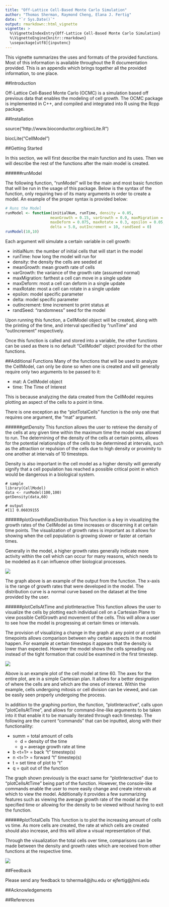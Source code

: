 ```yaml
---
title: "Off-Lattice Cell-Based Monte Carlo Simulation"
author: "Thomas Sherman, Raymond Cheng, Elana J. Fertig"
date: "`r Sys.Date()`"
output: rmarkdown::html_vignette
vignette: >
  %\VignetteIndexEntry{Off-Lattice Cell-Based Monte Carlo Simulation}
  %\VignetteEngine{knitr::rmarkdown}
  \usepackage[utf8]{inputenc}
---
```

This vignette summarizes the uses and formats of the provided functions. Most of this information is available throughout the R documentation provided. This is an appendix which brings together all the provided information, to one place.

##Introduction

Off-Lattice Cell-Based Monte Carlo (OCMC) is a simulation based off previous data that enables the modeling of cell growth. The OCMC package is implemented in C++, and compiled and integrated into R using the Rcpp package. 

##Installation

source("http://www.bioconductor.org/biocLite.R")

biocLite("CellModel")

##Getting Started

In this section, we will first describe the main function and its uses. Then we will describe the rest of the functions after the main model is created.

######runModel

The following function, "runModel" will be the main and most basic function that will be run in the usage of this package. Below is the syntax of the function, only requiring two of its many arguments in order to create a model. An example of the proper syntax is provided below:
```r
# Runs the Model
runModel <- function(initialNum, runTime, density = 0.05,
                    meanGrowth = 0.15, varGrowth = 0.0, maxMigration = 0.5,
                    maxDeform = 0.075, maxRotate = 0.3, epsilon = 0.05,
                    delta = 5.0, outIncrement = 10, randSeed = 0)
runModel(10,10)
```

Each argument will simulate a certain variable in cell growth:

* initialNum: the number of initial cells that will start in the model
* runTime: how long the model will run for
* density: the density the cells are seeded at
* meanGrowth: mean growth rate of cells
* varGrowth: the variance of the growth rate (assumed normal)
* maxMigration: farthest a cell can move in a single update
* maxDeform: most a cell can deform in a single update
* maxRotate: most a cell can rotate in a single update
* epsilon: model specific parameter
* delta: model specific parameter
* outIncrement: time increment to print status at
* randSeed: "randomness" seed for the model

Upon running this function, a CellModel object will be created, along with the printing of the time, and interval specified by "runTime" and "outIncrement" respectively.


Once this function is called and stored into a variable, the other functions can be used as there is no default "CellModel" object provided for the other functions.

##Additional Functions
Many of the functions that will be used to analyze the CellModel, can only be done so when one is created and will generally require only two arguments to be passed to it:

* mat: A CellModel object
* time: The Time of Interest

This is because analyzing the data created from the CellModel requires plotting an aspect of the cells to a point in time.

There is one exception as the "plotTotalCells" function is the only one that requires one argument, the "mat" argument.

######getDensity
This function allows the user to retrieve the density of the cells at any given time within the maximum time the model was allowed to run. The determining of the density of the cells at certain points, allows for the potential relationships of the cells to be determined at intervals, such as the attraction or repulsion of the cells due to high density or proximity to one another at intervals of 10 timesteps. 

Density is also important in the cell model as a higher density will generally signify that a cell population has reached a possible critical point in which would be dangerous in a biological system.
```
# sample
library(CellModel)
data <- runModel(100,100)
getDensity(data,60)

# output
#[1] 0.06039155
```

######plotGrowthRateDistribution
This function is a key in visualizing the growth rates of the CellModel as time increases or discerning it at certain time points. The visualization of growth rates is important as it allows for showing when the cell population is growing slower or faster at certain times. 

Generally in the model, a higher growth rates generally indicate more activity within the cell which can occur for many reasons, which needs to be modeled as it can influence other biological processes.

![](plotGrowthRateDistribution.png)

The graph above is an example of the output from the function. The x-axis is the range of growth rates that were developed in the model. The distribution curve is a normal curve based on the dataset at the time provided by the user. 

######plotCellsAtTime and plotInteractive
This function allows the user to visualize the cells by plotting each individual cell on a Cartesian Plane to view possible CellGrowth and movement of the cells. This will allow a user to see how the model is progressing at certain times or intervals.

The provision of visualizing a change in the graph at any point or at certain timepoints allows comparison between why certain aspects in the model happen. For example at certain timesteps it appears that the density is lower than expected. However the model shows the cells spreading out instead of the tight formation that could be examined in the first timestep.

![](plotCellsAtTime.png)

Above is an example plot of the cell model at time 60. The axes for the entire plot, are in a simple Cartesian plan. It allows for a better designation of where the cells are and which are the ones of interest. Within the example, cells undergoing mitosis or cell division can be viewed, and can be easily seen properly undergoing the process.

In addition to the graphing portion, the function, "plotInteractive", calls upon "plotCellsAtTime", and allows for command-line-like arguments to be taken into it that enable it to be manually iterated through each timestep. The following are the current "commands" that can be inputted, along with their functionaility:

* summ = total amount of cells
    + d = density of the time
    + g = average growth rate at time
* b <t=1> = back "t" timestep(s)
* n <t=1> = forward "t" timestep(s)
* t <t> = set time of plot to "t"
* q = quit out of the function

The graph shown previously is the exact same for "plotInteractive" due to "plotCellsAtTime" being part of the function. However, the console-like commands enable the user to more easily change and create intervals at which to view the model. Additionally it provides a few summarizing features such as viewing the average growth rate of the model at the specified time or allowing for the density to be viewed without having to exit the function.

######plotTotalCells
This function is to plot the increasing amount of cells vs time. As more cells are created, the rate at which cells are created should also increase, and this will allow a visual representation of that.

Through the visualization the total cells over time, comparisons can be made between the density and growth rates which are received from other functions at the respective time. 

![](plotTotalCells.png)


##Feedback

Please send any feedback to tsherma4@jhu.edu or ejfertig@jhmi.edu

##Acknowledgements



##References


